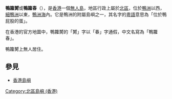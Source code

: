 '''鴨籮膥'''或'''鴨籮春'''（{{lang-en|Ap Lo Chun}}），是[[香港|香港]]一個[[荒島|無人島]]，地區行政上屬於[[北區_(香港)|北區]]，位於[[鴨洲|鴨洲]]以西，[[細鴨洲|細鴨洲]]以東，[[鴨洲海|鴨洲海]]內。它是鴨洲的附屬島嶼之一，其名字的[[粵語|粵語]]意思為「位於鴨屁股的蛋」。

在香港的官方地圖中，鴨籮膥的「膥」字以「春」字通假，中文名寫為「鴨籮春」。

鴨籮膥上無人居住。

==參見==

*[[香港島嶼|香港島嶼]]

{{香港島嶼}}

[[Category:北區島嶼_(香港)|Category:北區島嶼 (香港)]]